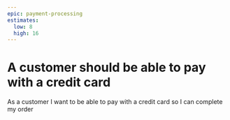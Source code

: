 ```yaml
---
epic: payment-processing
estimates:
  low: 8
  high: 16
---
```


# A customer should be able to pay with a credit card

As a customer I want to be able to pay with a credit card so I can complete my order
